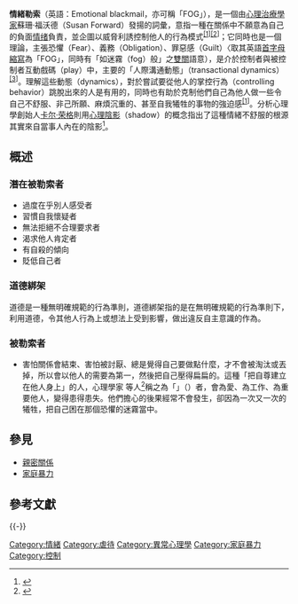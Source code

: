 '''情緒勒索'''（英語：Emotional blackmail，亦可稱「FOG」），是一個由[[心理治療|心理治療學家]]蘇珊·福沃德（Susan Forward）發揚的詞彙，意指一種在關係中不願意為自己的負面[[情绪|情绪]]負責，並企圖以威脅利誘控制他人的行為模式<sup>[[情緒勒索#cite_note-BPDFamily-1|[1]]][[情緒勒索#cite_note-:0-2|[2]]]</sup>；它同時也是一個理論，主張恐懼（Fear）、義務（Obligation）、罪惡感（Guilt）〈取其英語[[首字母縮略字|首字母縮寫]]為「FOG」，同時有「如迷霧（fog）般」之[[雙關語|雙關]]語意），是介於控制者與被控制者互動戲碼（play）中，主要的「人際溝通動態」（transactional dynamics）<sup>[[情緒勒索#cite_note-3|[3]]]</sup>。理解這些動態（dynamics），對於嘗試要從他人的掌控行為（controlling behavior）跳脫出來的人是有用的，同時也有助於克制他們自己為他人做一些令自己不舒服、非己所願、麻煩沉重的、甚至自我犧牲的事物的強迫感<sup>[[情緒勒索#cite_note-BPDFamily-1|[1]]]</sup>。分析心理學創始人[[卡尔·荣格|卡尔·荣格]]則用[[心理陰影|心理陰影]]（shadow）的概念指出了這種情緒不舒服的根源其實來自當事人內在的陰影<ref>{{Cite news|url=http://www.storm.mg/lifestyle/387083|title=你我都有的「情緒陰影」！了解它，才能不被情緒牽著鼻子走，擺脫情緒化的心魔-風傳媒|last=Storm.mg|accessdate=2018-02-11|language=zh-TW|archive-date=2019-06-29|archive-url=https://web.archive.org/web/20190629061138/https://www.storm.mg/lifestyle/387083|dead-url=no}}</ref>。

== 概述 ==
=== 潛在被勒索者 ===
* 過度在乎別人感受者
* 習慣自我懷疑者
* 無法拒絕不合理要求者
* 渴求他人肯定者
* 有自殺的傾向
* 貶低自己者

=== 道德綁架 ===
道德是一種無明確規範的行為準則，道德綁架指的是在無明確規範的行為準則下，利用道德，令其他人行為上或想法上受到影響，做出違反自主意識的作為。

=== 被勒索者 ===
* 害怕關係會結束、害怕被討厭、總是覺得自己要做點什麼，才不會被淘汰或丟掉，所以會以他人的需要為第一，然後把自己壓得扁扁的。這種「把自尊建立在他人身上」的人，心理學家 {{Lang|en|Knee}} 等人<ref>{{Cite journal|title=Relationship-contingent self-esteem and the ups and downs of romantic relationships.|url=http://doi.apa.org/getdoi.cfm?doi=10.1037/0022-3514.95.3.608|last=Knee|first=C. Raymond|last2=Canevello|first2=Amy|journal=Journal of Personality and Social Psychology|issue=3|doi=10.1037/0022-3514.95.3.608|volume=95|pages=608–627|last3=Bush|first3=Amber L.|last4=Cook|first4=Astrid}}</ref>稱之為「{{le|關係依存型自尊|Relationship-contingent self-esteem}}」（{{Lang|en|relational contingent self-esteem}}）者，會為愛、為工作、為重要他人，變得患得患失。他們擔心的後果經常不會發生，卻因為一次又一次的犧牲，把自己困在那個恐懼的迷霧當中。

== 參見 ==
* [[親密關係|親密關係]]
* [[家庭暴力|家庭暴力]]

== 參考文獻 ==
{{Reflist}}
{{-}}
{{心理操縱}}
[[Category:情緒|Category:情緒]]
[[Category:虐待|Category:虐待]]
[[Category:異常心理學|Category:異常心理學]]
[[Category:家庭暴力|Category:家庭暴力]]
[[Category:控制|Category:控制]]